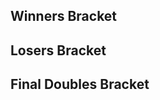 {{DISPLAYTITLE:Bad Moon Rising 2: Doubles Bracket}}{{SetGame|melee}}
{{Bad Moon Rising 2 Tabs|This=5}}
==Winners Bracket==
{{2SEDoublesBracket
|column-width=160
|R1=Winners Semis
|r1m1t1p1=Plup |r1m1t1p1flag=us
|r1m1t1p2=Druggedfox |r1m1t1p2flag=us |r1m1t1score=3
|r1m1t2p1=Hungrybox |r1m1t2p1flag=us
|r1m1t2p2=Captain Crunch |r1m1t2p2flag=us |r1m1t2score=2
|r1m1win=1
}}

{{2SEDoublesBracket
|column-width=160
|hideroundtitles=true
|r1m1t1p1=Slox |r1m1t1p1flag=us
|r1m1t1p2=Swedish Delight |r1m1t1p2flag=us |r1m1t1score=3
|r1m1t2p1=Colbol |r1m1t2p1flag=us
|r1m1t2p2=dizzkidboogie |r1m1t2p2flag=us |r1m1t2score=0
|r1m1win=1
}}

==Losers Bracket==
{{8DEDoublesLBracketSmwA
|tourneylink=Bad Moon Rising/2
|tourneyname=Bad Moon Rising 2
|l1placement=7-8
|l2placement=5-6

<!-- ROUND 1 -->
|l1m1t1p1=Zain |l1m1t1p1flag=us
|l1m1t1p2=SypherPhoenix |l1m1t1p2flag=us |l1m1t1score=3
|l1m1t2p1=$mike |l1m1t2p1flag=us
|l1m1t2p2=n0ne |l1m1t2p2flag=ni |l1m1t2score=1
|l1m1win=1

|l1m2t1p1=KPAN |l1m2t1p1flag=us
|l1m2t1p2=Cob |l1m2t1p2flag=us |l1m2t1score=1
|l1m2t2p1=L0zR |l1m2t2p1flag=us
|l1m2t2p2=PPMD |l1m2t2p2flag=us |l1m2t2score=3
|l1m2win=2
|l1m2t1p1char1=falco |l1m2t1p1stock1=0 |l1m2t1p2char1=peach |l1m2t1p2stock1=0
|l1m2t2p1char1=fox |l1m2t2p1stock1=1 |l1m2t2p2char1=falco |l1m2t2p2stock1=2 |l1m2win1=2 |l1m2stage1=Yoshi's Story
|l1m2t1p1char2=falco |l1m2t1p1stock2=1 |l1m2t1p2char2=peach |l1m2t1p2stock2=2
|l1m2t2p1char2=fox |l1m2t2p1stock2=0 |l1m2t2p2char2=falco |l1m2t2p2stock2=0 |l1m2win2=1 |l1m2stage2=Yoshi's Story
|l1m2t1p1char3=falco |l1m2t1p1stock3=0 |l1m2t1p2char3=peach |l1m2t1p2stock3=0
|l1m2t2p1char3=fox |l1m2t2p1stock3=2 |l1m2t2p2char3=falco |l1m2t2p2stock3=2 |l1m2win3=2 |l1m2stage3=Pokémon Stadium
|l1m2t1p1char4=falco |l1m2t1p1stock4=0 |l1m2t1p2char4=peach |l1m2t1p2stock4=0
|l1m2t2p1char4=fox |l1m2t2p1stock4=1 |l1m2t2p2char4=falco |l1m2t2p2stock4=1 |l1m2win4=2 |l1m2stage4=Final Destination
|l1m2date=July 1, 2017

<!-- ROUND 2 -->
|l2m1t1p1=Colbol |l2m1t1p1flag=us
|l2m1t1p2=dizzkidboogie |l2m1t1p2flag=us |l2m1t1score=3
|l2m1t2p1=Zain |l2m1t2p1flag=us
|l2m1t2p2=SypherPhoenix |l2m1t2p2flag=us |l2m1t2score=0
|l2m1win=1
|l2m1t1p1char1=fox |l2m1t1p1stock1=1 |l2m1t1p2char1=ic |l2m1t1p2stock1=2
|l2m1t2p1char1=marth |l2m1t2p1stock1=0 |l2m1t2p2char1=fox |l2m1t2p2stock1=0 |l2m1win1=1 |l2m1stage1=Final Destination
|l2m1t1p1char2=fox |l2m1t1p1stock2=1 |l2m1t1p2char2=ic |l2m1t1p2stock2=1
|l2m1t2p1char2=marth |l2m1t2p1stock2=0 |l2m1t2p2char2=fox |l2m1t2p2stock2=0 |l2m1win2=1 |l2m1stage2=Yoshi's Story
|l2m1t1p1char3=fox |l2m1t1p1stock3=1 |l2m1t1p2char3=ic |l2m1t1p2stock3=2
|l2m1t2p1char3=marth |l2m1t2p1stock3=0 |l2m1t2p2char3=fox |l2m1t2p2stock3=0 |l2m1win3=1 |l2m1stage3=Yoshi's Story
|l2m1date=July 1, 2017

|l2m2t1p1=Hungrybox |l2m2t1p1flag=us
|l2m2t1p2=Captain Crunch |l2m2t1p2flag=us |l2m2t1score=2
|l2m2t2p1=L0zR |l2m2t2p1flag=us
|l2m2t2p2=PPMD |l2m2t2p2flag=us |l2m2t2score=3
|l2m2win=2
|l2m2t1p1char1=puff |l2m2t1p1stock1=0 |l2m2t1p2char1=fox |l2m2t1p2stock1=0
|l2m2t2p1char1=fox |l2m2t2p1stock1=1 |l2m2t2p2char1=falco |l2m2t2p2stock1=0 |l2m2win1=2 |l2m2stage1=Final Destination
|l2m2t1p1char2=puff |l2m2t1p1stock2=1 |l2m2t1p2char2=fox |l2m2t1p2stock2=1
|l2m2t2p1char2=fox |l2m2t2p1stock2=0 |l2m2t2p2char2=falco |l2m2t2p2stock2=0 |l2m2win2=1 |l2m2stage2=Dream Land
|l2m2t1p1char3=puff |l2m2t1p1stock3=0 |l2m2t1p2char3=fox |l2m2t1p2stock3=0
|l2m2t2p1char3=fox |l2m2t2p1stock3=0 |l2m2t2p2char3=falco |l2m2t2p2stock3=1 |l2m2win3=2 |l2m2stage3=Pokémon Stadium
|l2m2t1p1char4=puff |l2m2t1p1stock4=1 |l2m2t1p2char4=fox |l2m2t1p2stock4=2
|l2m2t2p1char4=fox |l2m2t2p1stock4=0 |l2m2t2p2char4=falco |l2m2t2p2stock4=0 |l2m2win4=1 |l2m2stage4=Battlefield
|l2m2t1p1char5=puff |l2m2t1p1stock5=0 |l2m2t1p2char5=fox |l2m2t1p2stock5=0
|l2m2t2p1char5=fox |l2m2t2p1stock5=1 |l2m2t2p2char5=falco |l2m2t2p2stock5=1 |l2m2win5=2 |l2m2stage5=Final Destination
|l2m2date=July 1, 2017
|l2m2details={{BracketMatchDetails|preview=|lrthread=|interview=|recap=|comment=|live=|vod=https://www.youtube.com/watch?v=ZdVozPbLqnc}}
}}
<onlyinclude>
==Final Doubles Bracket==
{{DEFinalDoublesSmwBracket
|column-width=160
|tourneylink=Bad Moon Rising/2
|tourneyname=Bad Moon Rising 2
|l1placement=4
|r2placement=3
|r3loserplacement=2
|r3winnerplacement=1

<!-- FROM WINNERS -->
|r1m1t1p1=Plup |r1m1t1p1flag=us
|r1m1t1p2=Druggedfox |r1m1t1p2flag=us |r1m1t1score=2
|r1m1t2p1=Slox |r1m1t2p1flag=us
|r1m1t2p2=Swedish Delight |r1m1t2p2flag=us |r1m1t2score=3
|r1m1win=2
|r1m1t1p1char1=fox |r1m1t1p1stock1=0 |r1m1t1p2char1=sheik |r1m1t1p2stock1=0
|r1m1t2p1char1=fox |r1m1t2p1stock1=0 |r1m1t2p2char1=sheik |r1m1t2p2stock1=1 |r1m1win1=2 |r1m1stage1=Final Destination
|r1m1t1p1char2=fox |r1m1t1p1stock2=1 |r1m1t1p2char2=sheik |r1m1t1p2stock2=3
|r1m1t2p1char2=fox |r1m1t2p1stock2=0 |r1m1t2p2char2=sheik |r1m1t2p2stock2=0 |r1m1win2=1 |r1m1stage2=Battlefield
|r1m1t1p1char3=fox |r1m1t1p1stock3=2 |r1m1t1p2char3=sheik |r1m1t1p2stock3=3
|r1m1t2p1char3=fox |r1m1t2p1stock3=0 |r1m1t2p2char3=sheik |r1m1t2p2stock3=0 |r1m1win3=1 |r1m1stage3=Pokémon Stadium
|r1m1t1p1char4=fox |r1m1t1p1stock4=0 |r1m1t1p2char4=sheik |r1m1t1p2stock4=0
|r1m1t2p1char4=fox |r1m1t2p1stock4=1 |r1m1t2p2char4=sheik |r1m1t2p2stock4=1 |r1m1win4=2 |r1m1stage4=Dream Land
|r1m1t1p1char5=fox |r1m1t1p1stock5=0 |r1m1t1p2char5=sheik |r1m1t1p2stock5=0
|r1m1t2p1char5=fox |r1m1t2p1stock5=1 |r1m1t2p2char5=sheik |r1m1t2p2stock5=1 |r1m1win5=2 |r1m1stage5=Yoshi's Story
|r1m1date=July 1, 2017

<!-- FROM LOSERS -->
|l1m1t1p1=Colbol |l1m1t1p1flag=us
|l1m1t1p2=dizzkidboogie |l1m1t1p2flag=us |l1m1t1score=3
|l1m1t2p1=L0zR |l1m1t2p1flag=us
|l1m1t2p2=PPMD |l1m1t2p2flag=us |l1m1t2score=0
|l1m1win=1
|l1m1t1p1char1=fox |l1m1t1p1stock1=1 |l1m1t1p2char1=ic |l1m1t1p2stock1=2
|l1m1t2p1char1=fox |l1m1t2p1stock1=0 |l1m1t2p2char1=falco |l1m1t2p2stock1=0 |l1m1win1=1 |l1m1stage1=Final Destination
|l1m1t1p1char2=fox |l1m1t1p1stock2=1 |l1m1t1p2char2=ic |l1m1t1p2stock2=2
|l1m1t2p1char2=fox |l1m1t2p1stock2=0 |l1m1t2p2char2=falco |l1m1t2p2stock2=0 |l1m1win2=1 |l1m1stage2=Pokémon Stadium
|l1m1t1p1char3=fox |l1m1t1p1stock3=1 |l1m1t1p2char3=ic |l1m1t1p2stock3=1
|l1m1t2p1char3=fox |l1m1t2p1stock3=0 |l1m1t2p2char3=falco |l1m1t2p2stock3=0 |l1m1win3=1 |l1m1stage3=Pokémon Stadium
|l1m1date=July 1, 2017
|l1m1details={{BracketMatchDetails|reddit=|comment=|vod=}}

<!-- LOSERS FINALS -->
|r2m1t1p1=Plup |r2m1t1p1flag=us
|r2m1t1p2=Druggedfox |r2m1t1p2flag=us |r2m1t1score=3
|r2m1t2p1=Colbol |r2m1t2p1flag=us
|r2m1t2p2=dizzkidboogie |r2m1t2p2flag=us |r2m1t2score=2
|r2m1win=1
|r2m1t1p1char1=fox |r2m1t1p1stock1=1 |r2m1t1p2char1=sheik |r2m1t1p2stock1=1
|r2m1t2p1char1=fox |r2m1t2p1stock1=0 |r2m1t2p2char1=ic |r2m1t2p2stock1=0 |r2m1win1=1 |r2m1stage1=Yoshi's Story
|r2m1t1p1char2=fox |r2m1t1p1stock2=0 |r2m1t1p2char2=sheik |r2m1t1p2stock2=0
|r2m1t2p1char2=fox |r2m1t2p1stock2=1 |r2m1t2p2char2=ic |r2m1t2p2stock2=3 |r2m1win2=2 |r2m1stage2=Pokémon Stadium
|r2m1t1p1char3=fox |r2m1t1p1stock3=0 |r2m1t1p2char3=sheik |r2m1t1p2stock3=0
|r2m1t2p1char3=fox |r2m1t2p1stock3=1 |r2m1t2p2char3=ic |r2m1t2p2stock3=1 |r2m1win3=2 |r2m1stage3=Battlefield
|r2m1t1p1char4=fox |r2m1t1p1stock4=0 |r2m1t1p2char4=sheik |r2m1t1p2stock4=1
|r2m1t2p1char4=fox |r2m1t2p1stock4=0 |r2m1t2p2char4=ic |r2m1t2p2stock4=0 |r2m1win4=1 |r2m1stage4=Battlefield
|r2m1t1p1char5=fox |r2m1t1p1stock5=1 |r2m1t1p2char5=sheik |r2m1t1p2stock5=1
|r2m1t2p1char5=fox |r2m1t2p1stock5=0 |r2m1t2p2char5=ic |r2m1t2p2stock5=0 |r2m1win5=1 |r2m1stage5=Final Destination
|r2m1date=July 1, 2017
|r2m1details={{BracketMatchDetails|reddit=|comment=|vod=}}

<!-- GRAND FINALS -->
|r3m1t1p1=Slox |r3m1t1p1flag=us
|r3m1t1p2=Swedish Delight |r3m1t1p2flag=us |r3m1t1score=0 |r3m2t1score=0
|r3m1t2p1=Plup |r3m1t2p1flag=us
|r3m1t2p2=Druggedfox |r3m1t2p2flag=us |r3m1t2score=3 |r3m2t2score=3
|r3m1win=2
|r3m1t1p1char1=fox |r3m1t1p1stock1=0 |r3m1t1p2char1=sheik |r3m1t1p2stock1=0
|r3m1t2p1char1=fox |r3m1t2p1stock1=2 |r3m1t2p2char1=sheik |r3m1t2p2stock1=2 |r3m1win1=2 |r3m1stage1=Final Destination
|r3m1t1p1char2=fox |r3m1t1p1stock2=0 |r3m1t1p2char2=sheik |r3m1t1p2stock2=0
|r3m1t2p1char2=fox |r3m1t2p1stock2=1 |r3m1t2p2char2=sheik |r3m1t2p2stock2=1 |r3m1win2=2 |r3m1stage2=Dream Land
|r3m1t1p1char3=fox |r3m1t1p1stock3=0 |r3m1t1p2char3=sheik |r3m1t1p2stock3=0
|r3m1t2p1char3=fox |r3m1t2p1stock3=2 |r3m1t2p2char3=sheik |r3m1t2p2stock3=3 |r3m1win3=2 |r3m1stage3=Dream Land

|r3m2t1p1char1=fox |r3m2t1p1stock1=0 |r3m2t1p2char1=sheik |r3m2t1p2stock1=0
|r3m2t2p1char1=fox |r3m2t2p1stock1=1 |r3m2t2p2char1=sheik |r3m2t2p2stock1=1 |r3m2win1=2 |r3m2stage1=Battlefield
|r3m2t1p1char2=fox |r3m2t1p1stock2=0 |r3m2t1p2char2=sheik |r3m2t1p2stock2=0
|r3m2t2p1char2=fox |r3m2t2p1stock2=2 |r3m2t2p2char2=sheik |r3m2t2p2stock2=3 |r3m2win2=2 |r3m2stage2=Final Destination
|r3m2t1p1char3=fox |r3m2t1p1stock3=0 |r3m2t1p2char3=peach |r3m2t1p2stock3=0
|r3m2t2p1char3=fox |r3m2t2p1stock3=1 |r3m2t2p2char3=sheik |r3m2t2p2stock3=2 |r3m2win3=2 |r3m2stage3=Battlefield
|r3m1date=July 1, 2017
|r3m1details={{BracketMatchDetails|reddit=|comment=|vod=}}
}}
</onlyinclude>
